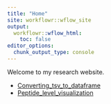 ```yaml
---
title: "Home"
site: workflowr::wflow_site
output:
  workflowr::wflow_html:
    toc: false
editor_options:
  chunk_output_type: console
---
```


Welcome to my research website.

* [Converting_tsv_to_dataframe](convert_tsv_to_dataframe.html)
* [Peptide_level_visualization](peptide_level_visualization.html)
